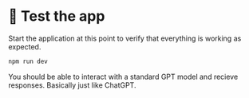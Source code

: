 # 👐 Test the app

Start the application at this point to verify that everything is working as expected.

```bash
npm run dev
```

You should be able to interact with a standard GPT model and recieve responses. Basically just like ChatGPT.
